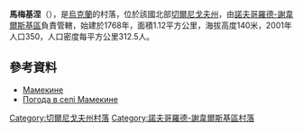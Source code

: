 {{coord|52|6|22|N|33|13|25|E|scale:100000|display=title}}

'''馬梅基涅'''（{{lang-uk|Мамекине}}），是[[烏克蘭|烏克蘭]]的村落，位於該國北部[[切爾尼戈夫州|切爾尼戈夫州]]，由[[諾夫哥羅德-謝韋爾斯基區|諾夫哥羅德-謝韋爾斯基區]]負責管轄，始建於1768年，面積1.12平方公里，海拔高度140米，2001年人口350，人口密度每平方公里312.5人。

==參考資料==
* [http://w1.c1.rada.gov.ua/pls/z7502/A005?rdat1=08.04.2014&rf7571=40684 Мамекине]{{dead link|date=2018年5月 |bot=InternetArchiveBot |fix-attempted=yes }}
* [http://weather.in.ua/ua/chernigovskaja/14905 Погода в селі Мамекине]

[[Category:切爾尼戈夫州村落|Category:切爾尼戈夫州村落]]
[[Category:諾夫哥羅德-謝韋爾斯基區村落|Category:諾夫哥羅德-謝韋爾斯基區村落]]


{{Chernihiv-geo-stub}}